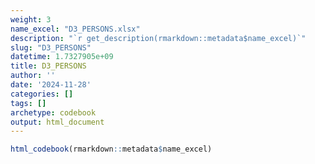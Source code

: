 ```yaml
---
weight: 3
name_excel: "D3_PERSONS.xlsx"
description: "`r get_description(rmarkdown::metadata$name_excel)`"
slug: "D3_PERSONS"
datetime: 1.7327905e+09
title: D3_PERSONS
author: ''
date: '2024-11-28'
categories: []
tags: []
archetype: codebook
output: html_document
---
```


```r
html_codebook(rmarkdown::metadata$name_excel)
```
